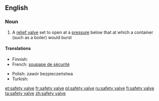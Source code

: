 ==English==

===Noun===
{{wikipedia}}
{{en-noun|head=[[safety]] [[valve]]}}

# A [[relief valve]] set to open at a [[pressure]] below that at which a container (such as a boiler) would burst

====Translations====
{{trans-top|a relief valve set to open at a pressure below that at which a container would burst}}
* Finnish: {{t-|fi|varoventtiili}}
* French: [[soupape de sécurité]]
{{trans-mid}}
* Polish: zawór bezpieczeństwa {{m}}
* Turkish: {{t|tr|emniyet supabı}}
{{trans-bottom}}

[[et:safety valve]]
[[fr:safety valve]]
[[pl:safety valve]]
[[ru:safety valve]]
[[fi:safety valve]]
[[ta:safety valve]]
[[zh:safety valve]]